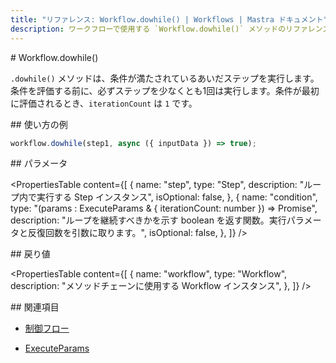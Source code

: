 ```yaml
---
title: "リファレンス: Workflow.dowhile() | Workflows | Mastra ドキュメント"
description: ワークフローで使用する `Workflow.dowhile()` メソッドのリファレンス。条件が満たされている間、ステップを実行し続けるループを作成します。
---
```


<div id="workflowdowhile">
  # Workflow.dowhile()
</div>

`.dowhile()` メソッドは、条件が満たされているあいだステップを実行します。条件を評価する前に、必ずステップを少なくとも1回は実行します。条件が最初に評価されるとき、`iterationCount` は `1` です。

<div id="usage-example">
  ## 使い方の例
</div>

```typescript copy
workflow.dowhile(step1, async ({ inputData }) => true);
```


<div id="parameters">
  ## パラメータ
</div>

<PropertiesTable
  content={[
    {
      name: "step",
      type: "Step",
      description: "ループ内で実行する Step インスタンス",
      isOptional: false,
    },
    {
      name: "condition",
      type: "(params : ExecuteParams & { iterationCount: number }) => Promise<boolean>",
      description:
        "ループを継続すべきかを示す boolean を返す関数。実行パラメータと反復回数を引数に取ります。",
      isOptional: false,
    },
  ]}
/>

<div id="returns">
  ## 戻り値
</div>

<PropertiesTable
  content={[
    {
      name: "workflow",
      type: "Workflow",
      description: "メソッドチェーンに使用する Workflow インスタンス",
    },
  ]}
/>

<div id="related">
  ## 関連項目
</div>

- [制御フロー](/docs/workflows/control-flow)

- [ExecuteParams](../step#executeparams)
